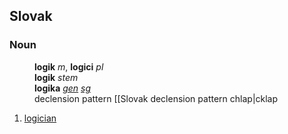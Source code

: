 ==Slovak==
===Noun===
:'''logik''' ''m'', '''logici''' ''pl''
:'''logik''' ''stem''
:'''logika''' ''[[genitive|gen]] [[singular|sg]]''
:declension pattern [[Slovak declension pattern chlap|cklap
# [[logician]]